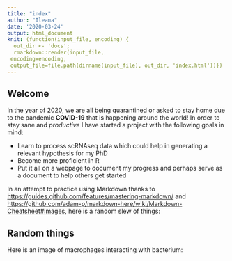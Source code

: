 ```yaml
---
title: "index"
author: "Ileana"
date: '2020-03-24'
output: html_document
knit: (function(input_file, encoding) {
  out_dir <- 'docs';
  rmarkdown::render(input_file,
 encoding=encoding,
 output_file=file.path(dirname(input_file), out_dir, 'index.html'))})
---
```


## Welcome

In the year of 2020, we are all being quarantined or asked to stay home due to the pandemic **COVID-19** that is happening around the world! In order to stay sane and *productive* I have started a project with the following goals in mind:

* Learn to process scRNAseq data which could help in generating a relevant hypothesis for my PhD 
* Become more proficient in R
* Put it all on a webpage to document my progress and perhaps serve as a document to help others get started

In an attempt to practice using Markdown thanks to <https://guides.github.com/features/mastering-markdown/> and <https://github.com/adam-p/markdown-here/wiki/Markdown-Cheatsheet#images>, here is a random slew of things:

## Random things

Here is an image of macrophages interacting with bacterium:



